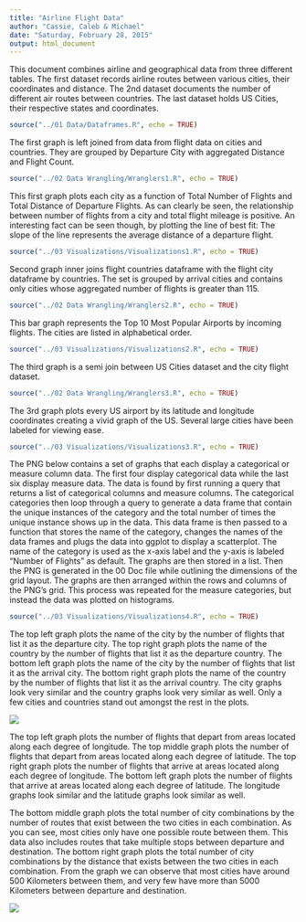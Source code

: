 ```yaml
---
title: "Airline Flight Data"
author: "Cassie, Caleb & Michael"
date: "Saturday, February 28, 2015"
output: html_document
---
```


This document combines airline and geographical data from three different tables. The first dataset records airline routes between various cities, their coordinates and distance. The 2nd dataset documents the number of different air routes between countries. The last dataset holds US Cities, their respective states and coordinates.


```r
source("../01 Data/Dataframes.R", echo = TRUE)
```


The first graph is left joined from data from flight data on cities and countries. They are grouped by Departure City with aggregated Distance and Flight Count.


```r
source("../02 Data Wrangling/Wranglers1.R", echo = TRUE)
```

This first graph plots each city as a function of Total Number of Flights and Total Distance of Departure Flights. As can clearly be seen, the relationship between number of flights from a city and total flight mileage is positive. An interesting fact can be seen though, by plotting the line of best fit: The slope of the line represents the average distance of a departure flight.


```r
source("../03 Visualizations/Visualizations1.R", echo = TRUE)
```

Second graph inner joins flight countries dataframe with the flight city dataframe by countries. The set is grouped by arrival cities and contains only cities whose aggregated number of flights is greater than 115.


```r
source("../02 Data Wrangling/Wranglers2.R", echo = TRUE)
```

This bar graph represents the Top 10 Most Popular Airports by incoming flights. The cities are listed in alphabetical order.

```r
source("../03 Visualizations/Visualizations2.R", echo = TRUE)
```

The third graph is a semi join between US Cities dataset and the city flight dataset.

```r
source("../02 Data Wrangling/Wranglers3.R", echo = TRUE)
```


The 3rd graph plots every US airport by its latitude and longitude coordinates creating a vivid graph of the US. Several large cities have been labeled for viewing ease.



```r
source("../03 Visualizations/Visualizations3.R", echo = TRUE)
```

The PNG below contains a set of graphs that each display a categorical or measure column data. The first four display categorical data while the last six display measure data. The data is found by first running a query that returns a list of categorical columns and measure columns. The categorical categories then loop through a query to generate a data frame that contain the unique instances of the category and the total number of times the unique instance shows up in the data. This data frame is then passed to a function that stores the name of the category, changes the names of the data frames and plugs the data into ggplot to display a scatterplot. The name of the category is used as the x-axis label and the y-axis is labeled “Number of Flights” as default. The graphs are then stored in a list. Then the PNG is generated in the 00 Doc file while outlining the dimensions of the grid layout. The graphs are then arranged within the rows and columns of the PNG’s grid. This process was repeated for the measure categories, but instead the data was plotted on histograms.

```r
source("../03 Visualizations/Visualizations4.R", echo = TRUE)
```

The top left graph plots the name of the city by the number of flights that list it as the departure city. The top right graph plots the name of the country by the number of flights that list it as the departure country. The bottom left graph plots the name of the city by the number of flights that list it as the arrival city. The bottom right graph plots the name of the country by the number of flights that list it as the arrival country. The city graphs look very similar and the country graphs look very similar as well. Only a few cities and countries stand out amongst the rest in the plots.

![](./categoricals.png)


The top left graph plots the number of flights that depart from areas located along each degree of longitude. The top middle graph plots the number of flights that depart from areas located along each degree of latitude. The top right graph plots the number of flights that arrive at areas located along each degree of longitude. The bottom left graph plots the number of flights that arrive at areas located along each degree of latitude. The longitude graphs look similar and the latitude graphs look similar as well.

The bottom middle graph plots the total number of city combinations by the number of routes that exist between the two cities in each combination. As you can see, most cities only have one possible route between them. This data also includes routes that take multiple stops between departure and destination. The bottom right graph plots the total number of city combinations by the distance that exists between the two cities in each combination. From the graph we can observe that most cities have around 500 Kilometers between them, and very few have more than 5000 Kilometers between departure and destination.

![](./categoricals2.png)
